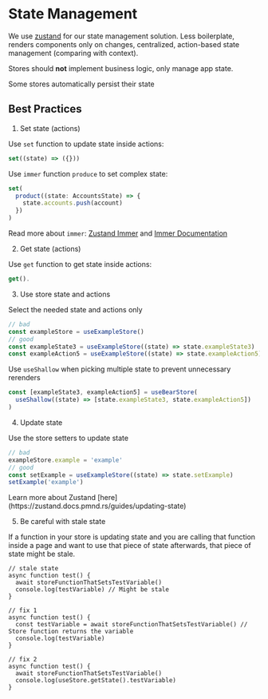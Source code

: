 # State Management

We use [zustand](https://zustand-demo.pmnd.rs/) for our state management solution.
Less boilerplate, renders components only on changes, centralized, action-based state management (comparing with context).

Stores should **not** implement business logic, only manage app state.


<Callout type="info">Some stores automatically persist their state</Callout>

## Best Practices

1. Set state (actions)

Use `set` function to update state inside actions:

```ts
set((state) => ({}))
```

Use `immer` function `produce` to set complex state:

```ts
set(
  product((state: AccountsState) => {
    state.accounts.push(account)
  })
)
```

Read more about `immer`: [Zustand Immer](https://zustand.docs.pmnd.rs/guides/updating-state#with-immer) and [Immer Documentation](https://immerjs.github.io/immer/update-patterns)

2. Get state (actions)

Use `get` function to get state inside actions:

```ts
get().
```

3. Use store state and actions

Select the needed state and actions only

```ts
// bad
const exampleStore = useExampleStore()
// good
const exampleState3 = useExampleStore((state) => state.exampleState3)
const exampleAction5 = useExampleStore((state) => state.exampleAction5)
```

Use `useShallow` when picking multiple state to prevent unnecessary rerenders

```ts
const [exampleState3, exampleAction5] = useBearStore(
  useShallow((state) => [state.exampleState3, state.exampleAction5])
)
```

4. Update state

Use the store setters to update state

```ts
// bad
exampleStore.example = 'example'
// good
const setExample = useExampleStore((state) => state.setExample)
setExample('example')
```

<Callout type="info">
  Learn more about Zustand
  [here](https://zustand.docs.pmnd.rs/guides/updating-state)
</Callout>

5. Be careful with stale state

If a function in your store is updating state and you are calling that function inside a page and want to use that piece of state afterwards, that piece of state might be stale.

```tsx
// stale state
async function test() {
  await storeFunctionThatSetsTestVariable()
  console.log(testVariable) // Might be stale
}

// fix 1
async function test() {
  const testVariable = await storeFunctionThatSetsTestVariable() // Store function returns the variable
  console.log(testVariable)
}

// fix 2
async function test() {
  await storeFunctionThatSetsTestVariable()
  console.log(useStore.getState().testVariable)
}
```
